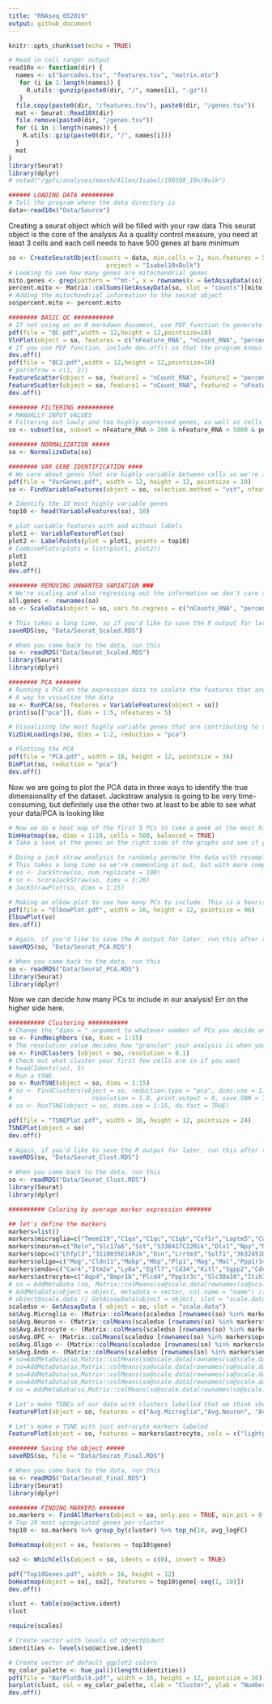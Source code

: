 ```yaml
---
title: "RNAseq_052019"
output: github_document
---
```


```r
knitr::opts_chunk$set(echo = TRUE)
```

```r
# Read in cell ranger output
read10x <- function(dir) {
  names <- c("barcodes.tsv", "features.tsv", "matrix.mtx")
   for (i in 1:length(names)) {
     R.utils::gunzip(paste0(dir, "/", names[i], ".gz"))
   }
  file.copy(paste0(dir, "/features.tsv"), paste0(dir, "/genes.tsv"))
  mat <- Seurat::Read10X(dir)
  file.remove(paste0(dir, "/genes.tsv"))
  for (i in 1:length(names)) {
    R.utils::gzip(paste0(dir, "/", names[i]))
  }
  mat
}
library(Seurat)
library(dplyr)
# setwd("/gpfs/analyses/maxsh/Allen/Isabel/190308_10x/Bulk")
```


```r
###### LOADING DATA #########
# Tell the program where the data directory is
data<-read10x("Data/Source")
```
Creating a seurat object which will be filled with your raw data
This seurat object is the core of the analysis
As a quality control measure, you need at least 3 cells and each cell needs to have 500 genes at bare minimum
```r
so <- CreateSeuratObject(counts = data, min.cells = 3, min.features = 500, 
                           project = "Isabel10xBulk")
# Looking to see how many genes are mitochondrial genes
mito.genes <- grep(pattern = "^mt-", x = rownames(x = GetAssayData(so)), value = TRUE)
percent.mito <- Matrix::colSums(GetAssayData(so, slot = "counts")[mito.genes, ])/Matrix::colSums(GetAssayData(so, slot = "counts"))
# Adding the mitochondrial information to the seurat object
so$percent.mito <- percent.mito
```


```r
######## BASIC QC ###########
# If not using as an R markdown document, use PDF function to generate PDF figures as output
pdf(file = "QC.pdf",width = 12,height = 12,pointsize=10)
VlnPlot(object = so, features = c("nFeature_RNA", "nCount_RNA", "percent.mito"), ncol = 3)
# If you use PDF function, include dev.off() so that the program knows you're done with the PDF
dev.off()
pdf(file = "QC2.pdf",width = 12,height = 12,pointsize=10)
# par(mfrow = c(1, 2))
FeatureScatter(object = so, feature1 = "nCount_RNA", feature2 = "percent.mito", pt.size = 0.5)
FeatureScatter(object = so, feature1 = "nCount_RNA", feature2 = "nFeature_RNA", pt.size = 0.5)
dev.off()
```


```r
######## FILTERING ##########
# MANUALLY INPUT VALUES
# Filtering out lowly and too highly expressed genes, as well as cells where a high amount of expression comes from mitochondrial genes
so <- subset(so, subset = nFeature_RNA > 200 & nFeature_RNA < 5000 & percent.mito < .15)
```


```r
######## NORMALIZATION #####
so <- NormalizeData(so)
```


```r
######## VAR GENE IDENTIFICATION ####
# We care about genes that are highly variable between cells so we're focusing on those
pdf(file = "VarGenes.pdf", width = 12, height = 12, pointsize = 10)
so <- FindVariableFeatures(object = so, selection.method = "vst", nfeatures = 2000)

# Identify the 10 most highly variable genes
top10 <- head(VariableFeatures(so), 10)

# plot variable features with and without labels
plot1 <- VariableFeaturePlot(so)
plot2 <- LabelPoints(plot = plot1, points = top10)
# CombinePlots(plots = list(plot1, plot2))
plot1
plot2
dev.off()
```




```r
######## REMOVING UNWANTED VARIATION ###
# We're scaling and also regressing out the information we don't care about, in this case mitochondrial gene expression and the number of cells being different between groups
all.genes <- rownames(so)
so <- ScaleData(object = so, vars.to.regress = c("nCounts_RNA", "percent.mito"), features = all.genes)
```

```r
# This takes a long time, so if you'd like to save the R output for later use run this after the above cell has run
saveRDS(so, "Data/Seurat_Scaled.RDS")
```

```r
# When you come back to the data, run this
so <- readRDS("Data/Seurat_Scaled.RDS")
library(Seurat)
library(dplyr)
```


```r
######## PCA #######
# Running a PCA on the expression data to isolate the features that are most variable
# A way to visualize the data
so <- RunPCA(so, features = VariableFeatures(object = so))
print(so[["pca"]], dims = 1:5, nfeatures = 5)
```

```r
# Visualizing the most highly variable genes that are contributing to the principal components
VizDimLoadings(so, dims = 1:2, reduction = "pca")
```

```r
# Plotting the PCA
pdf(file = "PCA.pdf", width = 16, height = 12, pointsize = 36)
DimPlot(so, reduction = "pca")
dev.off()
```

Now we are going to plot the PCA data in three ways to identify the true dimensionality of the dataset. Jackstraw analysis is going to be very time-consuming, but definitely use the other two at least to be able to see what your data/PCA is looking like
```r
# Now we do a heat map of the first 5 PCs to take a peek at the most highly variable features
DimHeatmap(so, dims = 1:18, cells = 500, balanced = TRUE)
# Take a look at the genes on the right side of the graphs and see if you can spot your genes of interest, i.e. known astrocyte genes. They should be on the first few PCs, if not then there is something not so great about the data and it needs further optimization. 
```

```r
# Doing a jack straw analysis to randomly permute the data with resampling in order to generate a null distribution. 
# This takes a long time so we're commenting it out, but with more computing power we will do it. 
# so <- JackStraw(so, num.replicate = 100)
# so <- ScoreJackStraw(so, dims = 1:20)
# JackStrawPlot(so, dims = 1:15)
```

```r
# Making an elbow plot to see how many PCs to include. This is a heuristic, but you can often see by eye where it drops off.
pdf(file = "ElbowPlot.pdf", width = 16, height = 12, pointsize = 96)
ElbowPlot(so)
dev.off()
```


```r
# Again, if you'd like to save the R output for later, run this after the above cell has run
saveRDS(so, "Data/Seurat_PCA.RDS")
```

```r
# When you come back to the data, run this
so <- readRDS("Data/Seurat_PCA.RDS")
library(Seurat)
library(dplyr)
```

Now we can decide how many PCs to include in our analysis! Err on the higher side here. 

```r
########## Clustering ###########
# Change the "dims = " argument to whatever number of PCs you decide on
so <- FindNeighbors (so, dims = 1:15)
# The resolution value decides how "granular" your analysis is when you cluster. This should change depending on how many cells you have. 
so <- FindClusters (object = so, resolution = 0.1)
# Check out what cluster your first few cells are in if you want
# head(Idents(so), 5)
# Run a tSNE
so <- RunTSNE(object = so, dims = 1:15)
# so <- FindClusters(object = so, reduction.type = "pca", dims.use = 1:15, 
#                      resolution = 1.0, print.output = 0, save.SNN = TRUE)
# so <- RunTSNE(object = so, dims.use = 1:15, do.fast = TRUE)
```


```r
pdf(file = "TSNEPlot.pdf", width = 16, height = 12, pointsize = 24)
TSNEPlot(object = so)
dev.off()
```



```r
# Again, if you'd like to save the R output for later, run this after the above cell has run
saveRDS(so, "Data/Seurat_Clust.RDS")
```

```r
# When you come back to the data, run this
so <- readRDS("Data/Seurat_Clust.RDS")
library(Seurat)
library(dplyr)
```


```r
########## Coloring by average marker expression #######

## let's define the markers
markers=list()
markers$microglia=c("Tmem119","C1qa","C1qc","C1qb","Csf1r","Laptm5","Cd68","Olfml3","Tyrobp","Fcgr3","Alox5ap","Cx3cr1","P2ry13","Hexb","Lst1","Ctss","Coro1a","Ly86","Rtn4rl1","Rgs10","Rnase4","Kcnk12","Sla","Egr2","Ptgs1","Trpv2","Arhgdib","Gpr34","P2ry12","Rgs14","Ptk2b","Rassf5","Spp1")
markers$neuron=c("Reln","Slc17a6","Sst","5330417C22Rik","Dlx1","Npy","Nos1","Islr2","Dlx1as","Pnoc","Grem2","Clstn2","Npas4","Grm2","Nell1","Tmem130","Glra2","Slc32a1","Tbr1","Trim66","Lhx6","Bcl11a","Dpysl5","L1cam","Dync1i1","Tac2","Gpr83","Stmn2","Syt1","Crhbp","Tubb3","Rian","Kcnc2","Vgf","Bcl11b","Syt4","Cdh8","Kctd8","Gpr12","Elavl2","Synpr","Celsr3","Lrrc3b","Crh","Cpne5","Neurod1","Crmp1","Myt1l","Ina","Rgs8","Cpne4","Calb2","Gap43","Cacng2","Kcnip4","Eomes","Scg2","Adcyap1","Ablim3","Gpr22","Gabrg2","Rims3","Car10","Gpr26","Atp1a3","Rem2","Slc6a7","Gad1","Usp29","Cyp4x1","Nrn1","Kcnq5","Cbln4","Kcns2","Efna3","AW551984","Gabra5","Baiap3","Cacna1b","Zcchc12","Zic1","Sv2b","Hspa12a","Rhov","Gria1","Kcna4","Cntnap4","Hcn1","Trhde","Cacna2d1","Doc2b","A830018L16Rik")
markers$opc=c("Lhfpl3","3110035E14Rik","Dcn","Lrrtm3","Sulf1","3632451O06Rik","Gria3","Prkg2","Tmem132d","C1ql3","Nxph1","Gpr17","Cntn4","Cobl","Hrasls","Slitrk3")
markers$oligo=c("Mog","Cldn11","Mobp","Mbp","Plp1","Mag","Mal","Ppp1r14a","Fa2h","Gsn","Gpr62","Tnni1","Kndc1","Ndrg1","Ugt8a","Tspan2","Adamts4","1700047M11Rik","Adssl1","Tmem117","Tmeff2","Sh3gl3","Plekhh1","Kcna1","Bcas1","Cpm")
markers$endo=c("Car4","Itm2a","Ly6a","Egfl7","Cd34","Kitl","Sgpp2","Cdc42ep3","Ebf1","Ankrd37","Arhgef15","Akap2","Myo1b","Mgp","Gcnt2","Tiam1","Plk2","Slc39a10","Smoc2","Abcg2","Grb10","Pde5a","Bok","Myl4","Rasgrp3","Vtn","Tmsb10","9430020K01Rik","Anxa3","Rassf3")
markers$astrocyte=c("Aqp4","Bmpr1b","Plcd4","Ppp1r3c","Slc30a10","Itih3","Slc14a1","Atp13a4","Grm3","Paqr6","Fgfr3","Slc4a4","Itga7","Aldh1l1","St6galnac5","Cbs","Phkg1","Slc6a11","Slc25a34","Sorcs2","Cyp4f15","Entpd2","Grhl1","Dio2","Sox9","Slc15a2","Slc7a2","AI464131","Slc7a10","Slc39a12","Mlc1","Ppp1r3g","Ephx2","Slc1a3","2900052N01Rik","Vcam1","Adhfe1","Rorb","Daam2","Rgs20","Abcd2","Lrig1","Slc7a11","Cldn10","Elovl2","Igsf1","Slc25a18","F3","Fabp7","Emp2","Pdk4","Acsbg1","Kcne1l","Igfbp2","Gpc4","Hes5","Slc1a2","Tlcd1","Dzip1l","Gfap","Tst","Rfx4","Grin2c","Slc13a3","Fjx1","Megf10","Slc27a1","Pla2g7","Mfge8","Pax6","Rdh5","Cyp4f14","Hsd11b1","Lcat","Gpam","Agt","Olfml1","Dbx2","Hapln1","Amot","Gjb6","Mtmr11","Ccnd2","Mapk4","Acsl6","Sfxn5","Ptch1","Htra1","Rasa2","Gabrg1","Id4","Scara3","Atp1b2","Acot11","Klf15","Tpbg","Ptprz1","Fgfr1","Vegfa","Fxyd1","Lonrf3","Nhsl1")
# so = AddMetaData (so, Matrix::colMeans(so@scale.data[rownames(so@scale.data) %in% markers$microglia, ]),col.name = "Avg. Microglia")
# AddMetaData(object = object, metadata = vector, col.name = "name") // object$name <- vector
# object@scale.data // GetAssayData(object = object, slot = "scale.data")
scaledso <- GetAssayData ( object = so, slot = "scale.data")
so$Avg.Microglia <- (Matrix::colMeans(scaledso [rownames(so) %in% markers$microglia, ]))
so$Avg.Neuron <- (Matrix::colMeans(scaledso [rownames(so) %in% markers$neuron, ]))
so$Avg.Astrocyte <- (Matrix::colMeans(scaledso [rownames(so) %in% markers$astrocyte, ]))
so$Avg.OPC <- (Matrix::colMeans(scaledso [rownames(so) %in% markers$opc, ]))
so$Avg.Oligo <- (Matrix::colMeans(scaledso [rownames(so) %in% markers$oligo, ]))
so$Avg.Endo <- (Matrix::colMeans(scaledso [rownames(so) %in% markers$endo, ]))
# so=AddMetaData(so,Matrix::colMeans(so@scale.data[rownames(so@scale.data) %in% markers$neuron, ]),col.name = "Avg. Neuron")
# so=AddMetaData(so,Matrix::colMeans(so@scale.data[rownames(so@scale.data) %in% markers$opc, ]),col.name = "Avg. OPC")
# so=AddMetaData(so,Matrix::colMeans(so@scale.data[rownames(so@scale.data) %in% markers$oligo, ]),col.name = "Avg. Oligo")
# so=AddMetaData(so,Matrix::colMeans(so@scale.data[rownames(so@scale.data) %in% markers$endo, ]),col.name = "Avg. Endo")
# so = AddMetaData(so,Matrix::colMeans(so@scale.data[rownames(so@scale.data) %in% markers$astrocyte, ]),col.name = "Avg. Astrocyte")
```

```r
# Let's make TSNEs of our data with clusters labelled that we think should be present
FeaturePlot(object = so, features = c("Avg.Microglia","Avg.Neuron", "Avg.OPC", "Avg.Oligo", "Avg.Endo", "Avg.Astrocyte"), cols = c("lightgrey","red"), reduction = "tsne")
```


```r
# Let's make a TSNE with just astrocyte markers labeled
FeaturePlot(object = so, features = markers$astrocyte, cols = c("lightgrey","red"), reduction = "tsne")
```


```r
######## Saving the object #####
saveRDS(so, file = "Data/Seurat_Final.RDS")
```
```r
# When you come back to the data, run this
so <- readRDS("Data/Seurat_Final.RDS")
library(Seurat)
library(dplyr)
```


```r
######## FINDING MARKERS #######
so.markers <- FindAllMarkers(object = so, only.pos = TRUE, min.pct = 0.1)
# Top 10 most upregulated genes per cluster
top10 <- so.markers %>% group_by(cluster) %>% top_n(10, avg_logFC)
```

```r
DoHeatmap(object = so, features = top10$gene)
```


```r
so2 <- WhichCells(object = so, idents = c(0), invert = TRUE)
```

```r
pdf("Top10Genes.pdf", width = 16, height = 12)
DoHeatmap(object = so[, so2], features = top10$gene[-seq(1, 10)])
dev.off()
```


```r
clust <- table(so@active.ident)
clust
```

```r
require(scales)

# Create vector with levels of object@ident
identities <- levels(so@active.ident)

# Create vector of default ggplot2 colors
my_color_palette <- hue_pal()(length(identities))
pdf(file = "BarPlotBulk.pdf", width = 16, height = 12, pointsize = 36)
barplot(clust, col = my_color_palette, xlab = "Cluster", ylab = "Number of cells")
dev.off()
```

